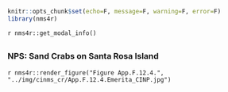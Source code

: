 ```r
knitr::opts_chunk$set(echo=F, message=F, warning=F, error=F)
library(nms4r)
```

`r nms4r::get_modal_info()`

##  {.tabset} 

### NPS: Sand Crabs on Santa Rosa Island

`r nms4r::render_figure("Figure App.F.12.4.", "../img/cinms_cr/App.F.12.4.Emerita_CINP.jpg")`